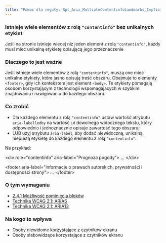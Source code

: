 ```yaml
---
title: "Pomoc dla reguły: Rpt_Aria_MultipleContentinfoLandmarks_Implicit"
---
```


<div className="toolHelp">
<Row>
<Column colLg={16} colMd={8} colSm={4} className="toolHead">

### Istnieje wiele elementów z rolą `"contentinfo"` bez unikalnych etykiet

<div id="locLevel"></div>

Jeśli na stronie istnieje wiecej niż jeden element z rolą `"contentinfo"`, każdy musi mieć unikalną etykietę opisującą jego przeznaczenie

</Column>
</Row>
<Row>
<Column colLg={11} colMd={5} colSm={4} className="toolMain">

### Dlaczego to jest ważne
Jeśli istnieje wiele elementów z rolą `"contentinfo"`, muszą one mieć unikalne etykiety, które jasno opisują treść obszaru. Obejmuje to elementy `<footer>`, gdy ich kontekstem jest element `<body>`. Te etykiety pomagają osobom korzystającym z technologii wspomagajacych w&nbsp;szybkim znajdowaniu i nawigowaniu do każdego obszaru.

<div id="locSnippet"></div>

### Co zrobić

* Dla każdego elementu z rolą `"contentinfo"` ustaw wartość atrybutu `aria-labelledby` na wartość `id` dowolnego widocznego tekstu, który odpowiednio i jednoznacznie opisuje zawartość tego obszaru;
* LUB użyj atrybutu `aria-label`, aby dodać niewidoczną, unikalną, niepustą etykietę do każdego elementu z rolą `"contentinfo"`.

Na przykład:

<CodeSnippet type="multi" light={true}>&lt;div role="contentinfo" aria-label="Prognoza pogody"&gt;
...
&lt;/div&gt;
    
&lt;footer aria-label="Informacje o prawach autorskich, prywatności i dostępności strony"&gt;
...
&lt;/footer&gt;</CodeSnippet>

</Column>
<Column colLg={5} colMd={3} colSm={4} className="toolLeft">

### O tym wymaganiu

* [2.4.1 Możliwość pominięcia bloków](https://wcag.lepszyweb.pl/#bypass-blocks)
* [Technika WCAG 2.1: ARIA6](https://www.w3.org/WAI/WCAG21/Techniques/aria/ARIA6)
* [Technika WCAG 2.1: ARIA13](https://www.w3.org/WAI/WCAG21/Techniques/aria/ARIA13)

### Na kogo to wpływa

* Osoby niewidome korzystające z czytników ekranu
* Osoby słabowidzące korzystające z czytników ekranu

</Column>
</Row>
</div>

